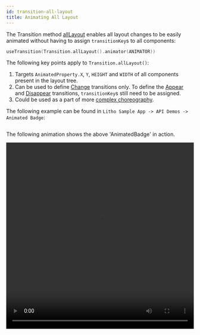 ```yaml
---
id: transition-all-layout
title: Animating All Layout
---
```


The Transition method [allLayout](pathname:///javadoc/com/facebook/litho/Transition.html#allLayout--) enables all layout changes to be easily animated without having to assign `transitionKey`s to all components:

```kotlin
useTransition(Transition.allLayout().animator(ANIMATOR))
```

The following key points apply to `Transition.allLayout()`:

1. Targets `AnimatedProperty.X`, `Y`, `HEIGHT` and `WIDTH` of all components present in the layout tree.
2. Can be used to define [Change](transition-types.mdx#change-transitions) transitions only. To define the [Appear](transition-types.mdx#appear-transitions) and [Disappear](transition-types.mdx#disappear-transitions) transitions, `transitionKey`s still need to be assigned.
3. Could be used as a part of more [complex choreography](transition-choreography.mdx).

The following example can be found in `Litho Sample App -> API Demos -> Animated Badge`:

```kotlin file=sample/src/main/java/com/facebook/samples/litho/kotlin/animations/animatedbadge/AnimatedBadgeKotlin.kt start=start end=end
```

The following animation shows the above 'AnimatedBadge' in action.

<video loop="true" autoplay="true" class="video" width="100%" height="500px">
  <source type="video/webm" src={useBaseUrl("/videos/transitions/alllayout.webm")}></source>
  <p>Your browser does not support the video element.</p>
</video>
